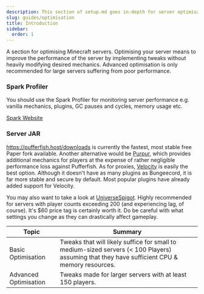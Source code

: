 ```yaml
---
description: This section of setup.md goes in-depth for server optimisation
slug: guides/optimisation
title: Introduction
sidebar:
  order: 1
---
```


A section for optimising Minecraft servers. Optimising your server means to improve the performance of the server by implementing tweaks without heavily modifying desired mechanics. Advanced optimisation is only recommended for large servers suffering from poor performance.

### Spark Profiler

You should use the Spark Profiler for monitoring server performance e.g. vanilla mechanics, plugins, GC pauses and cycles, memory usage etc.

<div>
<a class="button button--outline button--primary" href="https://spark.lucko.me/">Spark Website</a>
</div>

### Server JAR

<https://pufferfish.host/downloads> is currently the fastest, most stable free Paper fork available. Another alternative would be [Purpur](https://purpurmc.org/downloads), which provides additional mechanics for players at the expense of rather negligible performance loss against Pufferfish.
As for proxies, [Velocity](https://papermc.io/software/velocity) is easily the best option. Although it doesn't have as many plugins as Bungeecord, it is far more stable and secure by default. Most popular plugins have already added support for Velocity.

You may also want to take a look at [UniverseSpigot](https://polymart.org/resource/universespigot-1-20-1.4805). Highly recommended for servers with player counts exceeding 200 (and experiencing lag, of course). It's $60 price tag is certainly worth it. Do be careful with what settings you change as they can drastically affect gameplay.

| Topic                 | Summary                                                                                                                                       |
| --------------------- | --------------------------------------------------------------------------------------------------------------------------------------------- |
| Basic Optimisation    | Tweaks that will likely suffice for small to medium-sized servers (\< 100 Players) assuming that they have sufficient CPU & memory resources. |
| Advanced Optimisation | Tweaks made for larger servers with at least 150 players.                                                                                     |

